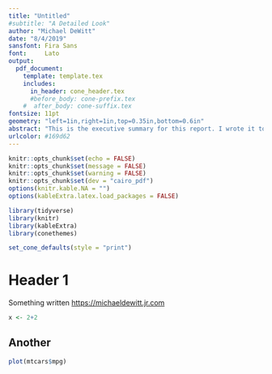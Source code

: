 ```yaml
---
title: "Untitled"
#subtitle: "A Detailed Look"
author: "Michael DeWitt"
date: "8/4/2019"
sansfont: Fira Sans
font:     Lato
output: 
  pdf_document:
    template: template.tex
    includes:
      in_header: cone_header.tex
      #before_body: cone-prefix.tex
    #  after_body: cone-suffix.tex
fontsize: 11pt
geometry: "left=1in,right=1in,top=0.35in,bottom=0.6in"
abstract: "This is the executive summary for this report. I wrote it to be a little long. I hope that it is actuall working correctly. We will see."
urlcolor: #169d62
---
```


```r
knitr::opts_chunk$set(echo = FALSE)
knitr::opts_chunk$set(message = FALSE)
knitr::opts_chunk$set(warning = FALSE)
knitr::opts_chunk$set(dev = "cairo_pdf")
options(knitr.kable.NA = "")
options(kableExtra.latex.load_packages = FALSE)

library(tidyverse)
library(knitr)
library(kableExtra)
library(conethemes)

set_cone_defaults(style = "print")
```

\raggedright
\contactinfo
# Header 1

Something written <https://michaeldewitt.jr.com>

```r

x <- 2+2

```

## Another

```r
plot(mtcars$mpg)
```

\clearpage

